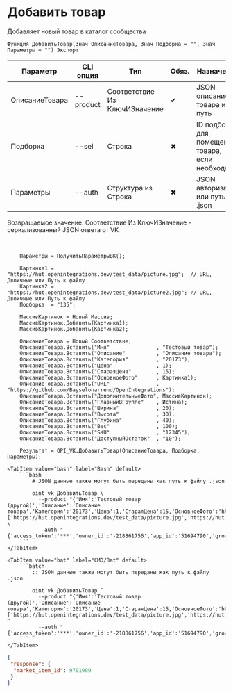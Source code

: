 ﻿---
sidebar_position: 4
description: Добавить товар и другие функции для работы с VK в Открытом пакете интеграций - бесплатной open-source библиотеке интеграций для 1С:Предприятие 8, OneScript и CLI
keywords: [1C, 1С, 1С:Предприятие, 1С:Предприятие 8.3, API, Интеграция, Сервисы, Обмен, OneScript, CLI, VK]
---


# Добавить товар
 Добавляет новый товар в каталог сообщества



`Функция ДобавитьТовар(Знач ОписаниеТовара, Знач Подборка = "", Знач Параметры = "") Экспорт`

  | Параметр | CLI опция | Тип | Обяз. | Назначение |
  |-|-|-|-|-|
  | ОписаниеТовара | --product | Соответствие Из КлючИЗначение | &#x2714; | JSON описание товара или путь |
  | Подборка | --sel | Строка | &#x2716; | ID подборка для помещения товара, если необходимо |
  | Параметры | --auth | Структура из Строка | &#x2716; | JSON авторизации или путь к .json |

  
  Возвращаемое значение:   Соответствие Из КлючИЗначение - сериализованный JSON ответа от VK

<br/>




```bsl title="Пример использования для 1С:Предприятие/OneScript"
    Параметры = ПолучитьПараметрыВК();

    Картинка1 = "https://hut.openintegrations.dev/test_data/picture.jpg";  // URL, Двоичные или Путь к файлу
    Картинка2 = "https://hut.openintegrations.dev/test_data/picture2.jpg"; // URL, Двоичные или Путь к файлу
    Подборка  = "135";

    МассивКартинок = Новый Массив;
    МассивКартинок.Добавить(Картинка1);
    МассивКартинок.Добавить(Картинка2);

    ОписаниеТовара = Новый Соответствие;
    ОписаниеТовара.Вставить("Имя"               , "Тестовый товар");
    ОписаниеТовара.Вставить("Описание"          , "Описание товара");
    ОписаниеТовара.Вставить("Категория"         , "20173");
    ОписаниеТовара.Вставить("Цена"              , 1);
    ОписаниеТовара.Вставить("СтараяЦена"        , 15);
    ОписаниеТовара.Вставить("ОсновноеФото"      , Картинка1);
    ОписаниеТовара.Вставить("URL"               , "https://github.com/Bayselonarrend/OpenIntegrations");
    ОписаниеТовара.Вставить("ДополнительныеФото", МассивКартинок);
    ОписаниеТовара.Вставить("ГлавныйВГруппе"    , Истина);
    ОписаниеТовара.Вставить("Ширина"            , 20);
    ОписаниеТовара.Вставить("Высота"            , 30);
    ОписаниеТовара.Вставить("Глубина"           , 40);
    ОписаниеТовара.Вставить("Вес"               , 100);
    ОписаниеТовара.Вставить("SKU"               , "12345");
    ОписаниеТовара.Вставить("ДоступныйОстаток"  , "10");

    Результат = OPI_VK.ДобавитьТовар(ОписаниеТовара, Подборка, Параметры);
```
    

 <Tabs>
  
    <TabItem value="bash" label="Bash" default>
        ```bash
            # JSON данные также могут быть переданы как путь к файлу .json
            
            oint vk ДобавитьТовар \
              --product "{'Имя':'Тестовый товар (другой)','Описание':'Описание товара','Категория':'20173','Цена':1,'СтараяЦена':15,'ОсновноеФото':'https://hut.openintegrations.dev/test_data/picture.jpg','URL':'https://github.com/Bayselonarrend/OpenIntegrations','ДополнительныеФото':['https://hut.openintegrations.dev/test_data/picture.jpg','https://hut.openintegrations.dev/test_data/picture2.jpg'],'ГлавныйВГруппе':true,'НомерГруппы':null,'Ширина':20,'Высота':30,'Глубина':40,'Вес':100,'SKU':12345,'ДоступныйОстаток':'10','ЗначенияСвойств':6926}" \
              --auth "{'access_token':'***','owner_id':'-218861756','app_id':'51694790','group_id':'218861756'}"
        ```
    </TabItem>
  
    <TabItem value="bat" label="CMD/Bat" default>
        ```batch
            :: JSON данные также могут быть переданы как путь к файлу .json
            
            oint vk ДобавитьТовар ^
              --product "{'Имя':'Тестовый товар (другой)','Описание':'Описание товара','Категория':'20173','Цена':1,'СтараяЦена':15,'ОсновноеФото':'https://hut.openintegrations.dev/test_data/picture.jpg','URL':'https://github.com/Bayselonarrend/OpenIntegrations','ДополнительныеФото':['https://hut.openintegrations.dev/test_data/picture.jpg','https://hut.openintegrations.dev/test_data/picture2.jpg'],'ГлавныйВГруппе':true,'НомерГруппы':null,'Ширина':20,'Высота':30,'Глубина':40,'Вес':100,'SKU':12345,'ДоступныйОстаток':'10','ЗначенияСвойств':6926}" ^
              --auth "{'access_token':'***','owner_id':'-218861756','app_id':'51694790','group_id':'218861756'}"
        ```
    </TabItem>
</Tabs>


```json title="Результат"
{
 "response": {
  "market_item_id": 9701909
 }
}
```
